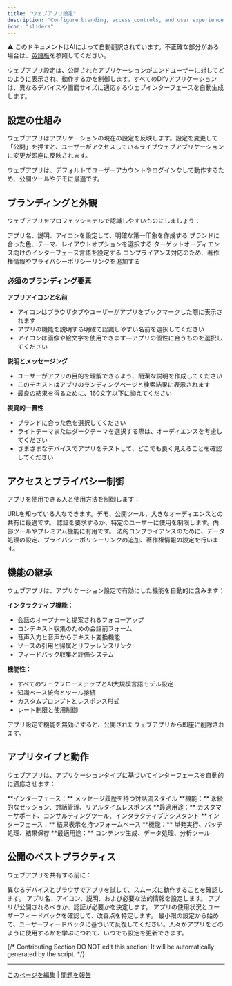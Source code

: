 ```yaml
---
title: "ウェブアプリ設定"
description: "Configure branding, access controls, and user experience settings for your published web applications"
icon: "sliders"
---
```


<Note> ⚠️ このドキュメントはAIによって自動翻訳されています。不正確な部分がある場合は、[英語版](/en/documentation/pages/publish/web-app-settings)を参照してください。</Note>


ウェブアプリ設定は、公開されたアプリケーションがエンドユーザーに対してどのように表示され、動作するかを制御します。すべてのDifyアプリケーションは、異なるデバイスや画面サイズに適応するウェブインターフェースを自動生成します。

## 設定の仕組み

ウェブアプリはアプリケーションの現在の設定を反映します。設定を変更して「公開」を押すと、ユーザーがアクセスしているライブウェブアプリケーションに変更が即座に反映されます。

<Info>
ウェブアプリは、デフォルトでユーザーアカウントやログインなしで動作するため、公開ツールやデモに最適です。
</Info>

## ブランディングと外観

ウェブアプリをプロフェッショナルで認識しやすいものにしましょう：

<CardGroup cols={2}>
  <Card title="アプリアイデンティティ" icon="id-card">
    アプリ名、説明、アイコンを設定して、明確な第一印象を作成する
  </Card>
  <Card title="ビジュアルデザイン" icon="palette">
    ブランドに合った色、テーマ、レイアウトオプションを選択する
  </Card>
  <Card title="言語設定" icon="globe">
    ターゲットオーディエンス向けのインターフェース言語を設定する
  </Card>
  <Card title="法的ページ" icon="scale">
    コンプライアンス対応のため、著作権情報やプライバシーポリシーリンクを追加する
  </Card>
</CardGroup>

### 必須のブランディング要素

**アプリアイコンと名前**
- アイコンはブラウザタブやユーザーがアプリをブックマークした際に表示されます
- アプリの機能を説明する明確で認識しやすい名前を選択してください
- アイコンは画像や絵文字を使用できます—アプリの個性に合うものを選択してください

**説明とメッセージング**
- ユーザーがアプリの目的を理解できるよう、簡潔な説明を作成してください
- このテキストはアプリのランディングページと検索結果に表示されます
- 最良の結果を得るために、160文字以下に抑えてください

**視覚的一貫性**
- ブランドに合った色を選択してください
- ライトテーマまたはダークテーマを選択する際は、オーディエンスを考慮してください
- さまざまなデバイスでアプリをテストして、どこでも良く見えることを確認してください

## アクセスとプライバシー制御

アプリを使用できる人と使用方法を制御します：

<AccordionGroup>
  <Accordion title="公開アクセス（デフォルト）">
    URLを知っている人なできます。デモ、公開ツール、大きなオーディエンスとの共有に最適です。
  </Accordion>
  
  <Accordion title="アクセス制御">
    認証を要求するか、特定のユーザーに使用を制限します。内部ツールやプレミアム機能に有用です。
  </Accordion>
  
  <Accordion title="プライバシー設定">
    法的コンプライアンスのために、データ処理の設定、プライバシーポリシーリンクの追加、著作権情報の設定を行います。
  </Accordion>
</AccordionGroup>

## 機能の継承

ウェブアプリは、アプリケーション設定で有効にした機能を自動的に含みます：

**インタラクティブ機能：**
- 会話のオープナーと提案されるフォローアップ
- コンテキスト収集のための会話前フォーム
- 音声入力と音声からテキスト変換機能
- ソースの引用と帰属とリファレンスリンク
- フィードバック収集と評価システム

**機能性：**
- すべてのワークフローステップとAI大規模言語モデル設定
- 知識ベース統合とツール接続
- カスタムプロンプトとレスポンス形式
- レート制限と使用制御

<Warning>
アプリ設定で機能を無効にすると、公開されたウェブアプリから即座に削除されます。
</Warning>

## アプリタイプと動作

ウェブアプリは、アプリケーションタイプに基づいてインターフェースを自動的に適応させます：

<Tabs>
  <Tab title="チャットアプリケーション">
    **インターフェース：** メッセージ履歴を持つ対話流スタイル
    **機能：** 永続的なセッション、対話管理、リアルタイムレスポンス
    **最適用途：** カスタマーサポート、コンサルティングツール、インタラクティブアシスタント
  </Tab>
  
  <Tab title="ワークフローアプリケーション">
    **インターフェース：** 結果表示を持つフォームベース
    **機能：** 単発実行、バッチ処理、結果保存
    **最適用途：** コンテンツ生成、データ処理、分析ツール
  </Tab>
</Tabs>

## 公開のベストプラクティス

ウェブアプリを共有する前に：

<Steps>
  <Step title="ユーザーエクスペリエンスをテストする">
    異なるデバイスとブラウザでアプリを試して、スムーズに動作することを確認します。
  </Step>
  
  <Step title="必須設定を構成する">
    アプリ名、アイコン、説明、および必要な法的情報を設定します。
  </Step>
  
  <Step title="アクセス制御を確認する">
    アプリが公開されるべきか、認証が必要かを決定します。
  </Step>
  
  <Step title="使用状況を監視する">
    アプリの使用状況とユーザーフィードバックを確認して、改善点を特定します。
  </Step>
</Steps>

<Tip>
最小限の設定から始めて、ユーザーフィードバックに基づいて反復してください。人々がアプリをどのように使用するかを学ぶにつれて、いつでも設定を更新できます。
</Tip>

{/*
Contributing Section
DO NOT edit this section!
It will be automatically generated by the script.
*/}

---

[このページを編集](https://github.com/langgenius/dify-docs/edit/main/en/guides/application-publishing/launch-your-webapp-quickly/web-app-settings.mdx) | [問題を報告](https://github.com/langgenius/dify-docs/issues/new?template=docs.yml)